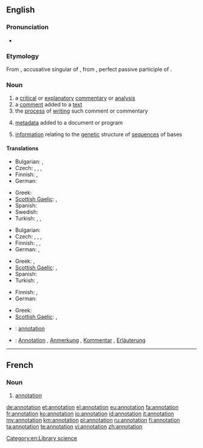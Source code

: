 ==English==

===Pronunciation===
* {{rhymes|eɪʃən}}

===Etymology===
From {{etyl|la}} {{term|annotationem|annotātiōnem||lang=la}}, accusative singular of {{term|annotatio|annotātiō|remark, annotation|lang=la}}, from {{term|annotatus|annotātus||lang=la}}, perfect passive participle of {{term|annoto|annotō|note down, remark|lang=la}}.

===Noun===
{{wikipedia}}
{{en-noun}}

# a [[critical]] or [[explanatory]] [[commentary]] or [[analysis]]
# a [[comment]] added to a [[text]]
# the [[process]] of [[writing]] such comment or commentary
# {{computing}} [[metadata]] added to a document or program
# {{genetics}} [[information]] relating to the [[genetic]] structure of [[sequence]]s of bases

====Translations====
{{trans-top|critical or explanatory commentary or analysis}}
* Bulgarian: {{t+|bg|коментар}},  {{t-|bg|анотация}}
* Czech: {{t+|cs|anotace|f}}, {{t+|cs|poznámka|f}}, {{t-|cs|vysvětlivka|f}}, {{t-|cs|komentář|m}}
* Finnish: {{t+|fi|huomautus}}, {{t+|fi|kommentti}}
* German: {{t+|de|Kommentar|m}}
{{trans-mid}}
* Greek: {{t-|el|επισημείωση|tr=episimeíosi|sc=Grek}}
* [[Scottish Gaelic]]: {{t-|gd|mìneachadh|m|xs=Scottish Gaelic}}, {{t-|gd|notachadh|m|xs=Scottish Gaelic}}
* Spanish: {{t-|es|anotación|f}}
* Swedish: {{t+|sv|anteckning}}
* Turkish: {{t+|tr|belirtim}}, {{t-|tr|açıklayıcı not}}, {{t-|tr|bilgi notu}}
{{trans-bottom}}

{{trans-top|comment added to a text}}
* Bulgarian: {{t-|bg|обяснителна бележка}}
* Czech: {{t+|cs|anotace|f}}, {{t+|cs|poznámka|f}}, {{t-|cs|vysvětlivka|f}}, {{t-|cs|komentář|m}}
* Finnish: {{t-|fi|reunahuomautus}}, {{t+|fi|huomautus}}, {{t+|fi|kommentti}}
* German: {{t+|de|Anmerkung|f}}, {{t+|de|Bemerkung|f}}
{{trans-mid}}
* Greek: {{t+|el|υποσημείωση|f|tr=yposimeíosi|sc=Grek}}, {{t+|el|σχόλιο|f|tr=schólio|sc=Grek}}
* [[Scottish Gaelic]]: {{t-|gd|mìneachadh|m|xs=Scottish Gaelic}}, {{t-|gd|notachadh|m|xs=Scottish Gaelic}}
* Spanish: {{t-|es|anotación|f}}
* Turkish: {{t+|tr|dipnot}}, {{t-|tr|hāşiye}}
{{trans-bottom}}

{{trans-top|process of writing a comment or commentary}}
* Finnish: {{t-|fi|kommentointi}}, {{t-|fi|huomiointi}}
* German: {{t-|de|Kommentierung|f}}
{{trans-mid}}
* Greek: {{t+|el|σχολιασμός|m|tr=scholiasmós|sc=Grek}}
* [[Scottish Gaelic]]: {{t-|gd|mìneachadh|m|xs=Scottish Gaelic}}, {{t-|gd|notachadh|m|xs=Scottish Gaelic}}
{{trans-bottom}}

{{checktrans-top}}
* {{ttbc|fr}}: [[#French|annotation]] {{f}}
{{trans-mid}}
* {{ttbc|de}}: [[Annotation]] {{f}}, [[Anmerkung]] {{f}}, [[Kommentar]] {{m}}, [[Erläuterung]] {{f}}
{{trans-bottom}}

[[Category:en:Library science]]

----

==French==

===Noun===
{{fr-noun|f}}

# [[#Noun|annotation]]

[[de:annotation]]
[[et:annotation]]
[[el:annotation]]
[[eu:annotation]]
[[fa:annotation]]
[[fr:annotation]]
[[ko:annotation]]
[[io:annotation]]
[[id:annotation]]
[[it:annotation]]
[[my:annotation]]
[[km:annotation]]
[[pl:annotation]]
[[ru:annotation]]
[[fi:annotation]]
[[ta:annotation]]
[[te:annotation]]
[[vi:annotation]]
[[zh:annotation]]